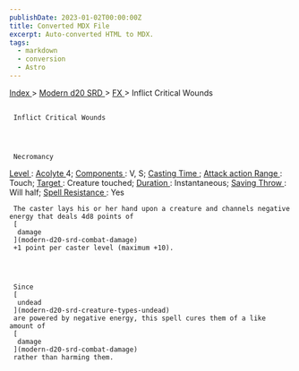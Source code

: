 ```yaml
---
publishDate: 2023-01-02T00:00:00Z
title: Converted MDX File
excerpt: Auto-converted HTML to MDX.
tags:
  - markdown
  - conversion
  - Astro
---
```







[
      Index
     ](-index)
     >
     [
      Modern d20 SRD
     ](modern-d20-srd-index)
     >
     [
      FX
     ](modern-d20-srd-fx-index)
     > Inflict Critical Wounds
    





## 
     Inflict Critical Wounds
    



     Necromancy
    



[
      Level
     ](modern-d20-srd-fx-level)
     :
     [
      Acolyte
     ](modern-d20-srd-classes-advanced-acolyte)
     4;
     [
      Components
     ](modern-d20-srd-fx-components)
     : V, S;
     [
      Casting Time
     ](modern-d20-srd-fx-casting-time)
     ;
     [
      Attack action
     ](modern-d20-srd-combat-attack-actions)
[
      Range
     ](modern-d20-srd-fx-range)
     : Touch;
     [
      Target
     ](modern-d20-srd-fx-target)
     : Creature touched;
     [
      Duration
     ](modern-d20-srd-fx-duration)
     :  Instantaneous;
     [
      Saving Throw
     ](modern-d20-srd-basics-saving-throws)
     : Will half;
     [
      Spell Resistance
     ](modern-d20-srd-special-abilities-spell-resistance)
     : Yes
    



     The caster lays his or her hand upon a creature and channels negative energy that deals 4d8 points of
     [
      damage
     ](modern-d20-srd-combat-damage)
     +1 point per caster level (maximum +10).
    



     Since
     [
      undead
     ](modern-d20-srd-creature-types-undead)
     are powered by negative energy, this spell cures them of a like amount of
     [
      damage
     ](modern-d20-srd-combat-damage)
     rather than harming them.
    




